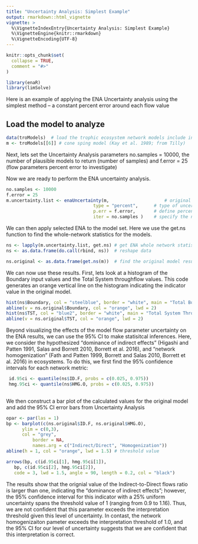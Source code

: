 ```yaml
---
title: "Uncertainty Analysis: Simplest Example"
output: rmarkdown::html_vignette
vignette: >
  %\VignetteIndexEntry{Uncertainty Analysis: Simplest Example}
  %\VignetteEngine{knitr::rmarkdown}
  %\VignetteEncoding{UTF-8}
---
```


```r
knitr::opts_chunk$set(
  collapse = TRUE,
  comment = "#>"
)
```

```r
library(enaR)
library(limSolve)

```


Here is an example of applying the ENA Uncertainty analysis using the simplest method -- a constant percent error around each flow value

## Load the model to analyze

```r
data(troModels)  # load the trophic ecosystem network models include in enaR
m <- troModels[[6]] # cone sping model (Kay et al. 1989; from Tilly)
```

Next, lets set the Uncertainty Analysis parameters no.samples = 10000, the number of plausible models to return (number of samples) and f.error = 25  (flow parameters percent error to investigate)

Now we are ready to perform the ENA uncertainty analysis.

```r
no.samples <- 10000
f.error = 25
m.uncertainty.list <- enaUncertainty(m,                     # original model
                                 type = "percent",      # type of uncertainty to use
                                 p.err = f.error,       # define percent error
                                 iter = no.samples )    # specify the number of samples

```

We can then apply selected ENA to the model set. Here we use the get.ns function to find the whole-network statistics for the models.


```r
ns <- lapply(m.uncertainty.list, get.ns) # get ENA whole network statistics (metrics, indicators)
ns <- as.data.frame(do.call(rbind, ns))  # reshape data

ns.original <- as.data.frame(get.ns(m))  # find the original model results.
```

We can now use these results. First, lets look at a histogram of the Boundary input values and the Total System throughflow values. This code generates an orange vertical line on the histogram indicating the indicator value in the original model.

```r

hist(ns$Boundary, col = "steelblue", border = "white", main = "Total Boundary Input")
abline(v = ns.original$Boundary, col = "orange", lwd = 2)
hist(ns$TST, col = "blue2", border = "white", main = "Total System ThroughFLOW")
abline(v = ns.original$TST, col = "orange", lwd = 2)

```

Beyond visualizing the effects of the model flow parameter uncertainty on the ENA results, we can use the 95% CI to make statisitcal inferences. Here, we consider the hypothesized "dominance of indirect effects" (Higashi and Patten 1991, Salas and Borrett 2010, Borrett et al. 2016), and "network homogenization" (Fath and Patten 1999, Borrett and Salas 2010, Borrett et al. 2016) in ecosystems. To do this, we first find the 95% confidence intervals for each network metric:

```r
 id.95ci <- quantile(ns$ID.F, probs = c(0.025, 0.975))
 hmg.95ci <- quantile(ns$HMG.O, probs = c(0.025, 0.975))
 
```

We then construct a bar plot of the calculated values for the original model and add the 95% CI error bars from Uncertainty Analysis

```r
opar <- par(las = 1)
bp <- barplot(c(ns.original$ID.F, ns.original$HMG.O),
      ylim = c(0,3),
      col = "grey",
          border = NA,
          names.arg = c("Indirect/Direct", "Homogenization"))
abline(h = 1, col = "orange", lwd = 1.5) # threshold value

arrows(bp, c(id.95ci[1], hmg.95ci[1]),
   bp, c(id.95ci[2], hmg.95ci[2]),
   code = 3, lwd = 1.5, angle = 90, length = 0.2, col = "black")

```


The results show that the orignial value of the Indirect-to-Direct flows ratio is larger than one, indicating the "dominance of indirect effects"; however, the 95% confidence interval for this indicator with a 25% uniform uncertainty spans the threshold value of 1 (ranging from 0.9 to 1.16). Thus, we are not confident that this parameter exceeds the interpretation threshold given this level of uncertainty. In contast, the network homogenizaiton pameter exceeds the interpretation threshold of 1.0, and the 95% CI for our level of uncertainty suggests that we are confident that this interpretation is correct.
